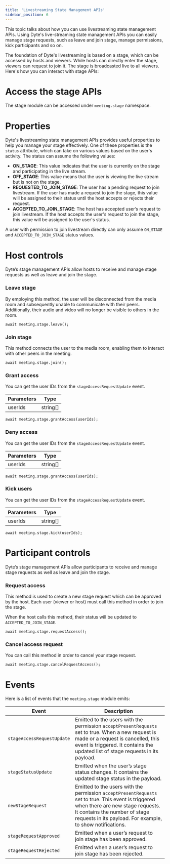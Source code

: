 ```yaml
---
title: 'Livestreaming State Management APIs'
sidebar_position: 6
---
```


This topic talks about how you can use livestreaming state management APIs. Using Dyte's live-streaming state management APIs you can easily manage stage requests, such as leave and join stage, manage permissions, kick participants and so on.

The foundation of Dyte's livestreaming is based on a stage, which can be accessed by hosts and viewers. While hosts can directly enter the stage, viewers can request to join it. The stage is broadcasted live to all viewers. Here's how you can interact with stage APIs:

# Access the stage APIs

The stage module can be accessed under `meeting.stage` namespace.

# Properties

Dyte's livestreaming state management APIs provides useful properties to help you manage your stage effectively. One of these properties is the `status` attribute, which can take on various values based on the user's activity. The status can assume the following values:

- **ON_STAGE**: This value indicates that the user is currently on the stage and participating in the live stream.
- **OFF_STAGE**: This value means that the user is viewing the live stream but is not on the stage.
- **REQUESTED_TO_JOIN_STAGE**: The user has a pending request to join livestream. If the user has made a request to join the stage, this value will be assigned to their status until the host accepts or rejects their request.
- **ACCEPTED_TO_JOIN_STAGE**: The host has accepted user’s request to join livestream. If the host accepts the user's request to join the stage, this value will be assigned to the user's status.

A user with permission to join livestream directly can only assume `ON_STAGE` and `ACCEPTED_TO_JOIN_STAGE` status values.

# Host controls

Dyte’s stage management APIs allow hosts to receive and manage stage requests as well as leave and join the stage.

### Leave stage

By employing this method, the user will be disconnected from the media room and subsequently unable to communicate with their peers. Additionally, their audio and video will no longer be visible to others in the room.

`await meeting.stage.leave();`

### Join stage

This method connects the user to the media room, enabling them to interact with other peers in the meeting.

`await meeting.stage.join();`

### Grant access

You can get the user IDs from the `stageAccessRequestUpdate` event.

| **Parameters** | **Type** |
| -------------- | -------- |
| userIds        | string[] |

`await meeting.stage.grantAccess(userIds);`

### Deny access

You can get the user IDs from the `stageAccessRequestUpdate` event.

| **Parameters** | **Type** |
| -------------- | -------- |
| userIds        | string[] |

`await meeting.stage.grantAccess(userIds);`

### Kick users

You can get the user IDs from the `stageAccessRequestUpdate` event.

| **Parameters** | **Type** |
| -------------- | -------- |
| userIds        | string[] |

`await meeting.stage.kick(userIds);`

# Participant controls

Dyte’s stage management APIs allow participants to receive and manage stage requests as well as leave and join the stage.

### Request access

This method is used to create a new stage request which can be approved by the host. Each user (viewer or host) must call this method in order to join the stage.

When the host calls this method, their status will be updated to `ACCEPTED_TO_JOIN_STAGE`.

`await meeting.stage.requestAccess();`

### Cancel access request

You can call this method in order to cancel your stage request.

`await meeting.stage.cancelRequestAccess();`

# Events

Here is a list of events that the `meeting.stage` module emits:

| **Event**                  | **Description**                                                                                                                                                                                                                       |
| -------------------------- | ------------------------------------------------------------------------------------------------------------------------------------------------------------------------------------------------------------------------------------- |
| `stageAccessRequestUpdate` | Emitted to the users with the permission `acceptPresentRequests` set to true. When a new request is made or a request is cancelled, this event is triggered. It contains the updated list of stage requests in its payload.           |
| `stageStatusUpdate`        | Emitted when the user’s stage status changes. It contains the updated stage status in the payload.                                                                                                                                    |
| `newStageRequest`          | Emitted to the users with the permission `acceptPresentRequests` set to true. This event is triggered when there are new stage requests. It contains the number of stage requests in its payload. For example, to show notifications. |
| `stageRequestApproved`     | Emitted when a user’s request to join stage has been approved.                                                                                                                                                                        |
| `stageRequestRejected`     | Emitted when a user’s request to join stage has been rejected.                                                                                                                                                                        |
